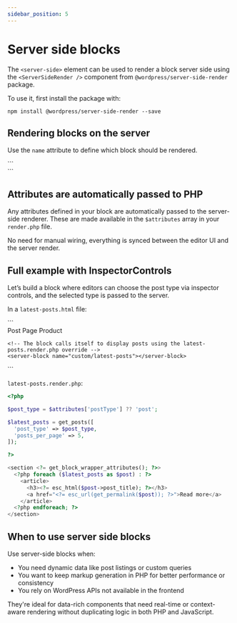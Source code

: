```yaml
---
sidebar_position: 5
---
```



# Server side blocks

The `<server-side>` element can be used to render a block server side using the `<ServerSideRender />` component from `@wordpress/server-side-render` package.

To use it, first install the package with:

```
npm install @wordpress/server-side-render --save
```

## Rendering blocks on the server

Use the `name` attribute to define which block should be rendered.

<CodeExample>
  ```
  <section>
    <server-block name="custom/latest-posts-slider"></server-block>
  </section>
  ```
</CodeExample>

## Attributes are automatically passed to PHP

Any attributes defined in your block are automatically passed to the server-side renderer. These are made available in the `$attributes` array in your `render.php` file.

No need for manual wiring, everything is synced between the editor UI and the server render.

## Full example with InspectorControls

Let’s build a block where editors can choose the post type via inspector controls, and the selected type is passed to the server.

In a `latest-posts.html` file:

<CodeExample>
  ```
  <section>
    <inspector-controls>
      <panel-body title="Query Settings">
        <select-control label="Post Type" data-bind="postType">
          <select-control-option value="post">Post</select-control-option>
          <select-control-option value="page">Page</select-control-option>
          <select-control-option value="product">Product</select-control-option>
        </select-control>
      </panel-body>
    </inspector-controls>

    <!-- The block calls itself to display posts using the latest-posts.render.php override -->
    <server-block name="custom/latest-posts"></server-block>

  </section>
  ```
</CodeExample>

`latest-posts.render.php`:

```php
<?php

$post_type = $attributes['postType'] ?? 'post';

$latest_posts = get_posts([
  'post_type' => $post_type,
  'posts_per_page' => 5,
]);

?>

<section <?= get_block_wrapper_attributes(); ?>>
  <?php foreach ($latest_posts as $post) : ?>
    <article>
      <h3><?= esc_html($post->post_title); ?></h3>
      <a href="<?= esc_url(get_permalink($post)); ?>">Read more</a>
    </article>
  <?php endforeach; ?>
</section>
```

## When to use server side blocks

Use server-side blocks when:

- You need dynamic data like post listings or custom queries
- You want to keep markup generation in PHP for better performance or consistency
- You rely on WordPress APIs not available in the frontend

They're ideal for data-rich components that need real-time or context-aware rendering without duplicating logic in both PHP and JavaScript.
